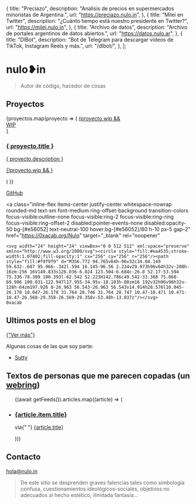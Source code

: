 


  {
    title: "Preciazo",
    description:
      "Analisis de precios en supermercados minoristas de Argentina.",
    url: "https://preciazo.nulo.in",
  },
  {
    title: "Milei en Twitter",
    description: "¿Cuánto tiempo está nuestro presidente en Twitter?",
    url: "https://milei.nulo.in",
  },
  {
    title: "Archivo de datos",
    description: "Archivo de portales argentinos de datos abiertos.",
    url: "https://datos.nulo.ar",
  },
  {
    title: "DlBot",
    description:
      "Bot de Telegram para descargar videos de TikTok, Instagram Reels y más.",
    url: "/dlbot/",
  },
];

<Layout title="nulo.in" description="Mi sitio web personal">
<Prose>

# nulo❥in

> Autor de código, hacedor de cosas

<div class="not-prose">
  <Nav active="inicio" className="" />
</div>

## Proyectos

<div class="not-prose grid grid-cols-2 md:grid-cols-3 gap-4">
{proyectos.map(proyecto => (
   <a href={ proyecto.url } class="rounded-2xl shadow hover:shadow-lg transition-shadow bg-neutral-50 text-neutral-900 dark:bg-neutral-900 dark:text-neutral-100 relative overflow-hidden">
      {proyecto.wip && 
        <div class="bg-hazard w-64 font-black leading-none text-xl text-white text-center -rotate-45 z-20 absolute bottom-[10%] right-[-6rem]">WIP</div>}
      <div class="flex flex-col justify-between bg-neutral-50/85 dark:bg-neutral-800/85 z-10 relative h-full p-4">
        <div class="flex flex-col gap-2 px-1">
          <h3 class="font-semibold text-2xl">{ proyecto.title }</h3>
          <p class="leading-5">{ proyecto.description }</p>
        </div>
        {!proyecto.wip &&
          <span class="fill-current size-8 block justify-self-end place-self-end">
            <Icon name="eva:arrow-forward-fill" size="2rem" />
          </span>}
      </div>
    </a>

)
)}

</div>

<div class="not-prose mt-4 flex flex-wrap gap-4">
  <a
    class="inline-flex items-center justify-center whitespace-nowrap rounded-md text-sm font-medium ring-offset-background transition-colors focus-visible:outline-none focus-visible:ring-2 focus-visible:ring-ring focus-visible:ring-offset-2 disabled:pointer-events-none disabled:opacity-50 bg-neutral-800 dark:bg-neutral-100 text-neutral-100 dark:text-neutral-800 hover:bg-neutral-700 dark:hover:bg-neutral-100/85 h-10 px-5 gap-2"
    href="https://github.com/catdevnull"
    target="_blank"
    rel="noopener"
  >
    <Icon name="eva:github-fill" size="1.5rem" />
    GitHub
  </a>

  <a
    class="inline-flex items-center justify-center whitespace-nowrap rounded-md text-sm font-medium ring-offset-background transition-colors focus-visible:outline-none focus-visible:ring-2 focus-visible:ring-ring focus-visible:ring-offset-2 disabled:pointer-events-none disabled:opacity-50 bg-[#e56052] text-neutral-100 hover:bg-[#e56052]/80 h-10 px-5 gap-2"
    href="https://0xacab.org/Nulo"
    target="_blank"
    rel="noopener"
  >
    <svg width="24" height="24" viewBox="0 0 512 512" xml:space="preserve" xmlns="http://www.w3.org/2000/svg"><circle style="fill:#ea4535;stroke-width:1.07402;fill-opacity:1" cx="256" cy="256" r="256"/><path style="fill:#f9f9f9" d="M356.772 94.765v64h-96v32c34.04.149 59.632-.687 95.966-.342l.594 16.145-96.56 2.224v29.973h96v64h32v-208h-16zm-256 16V140.833s126.036-6.024 123.504-6.684c-26.8 52.17-53.594 75.336-78.309 100.393l-62.542 52.223H142.786c49.542-33.368 75.068-69.986 100.031-122.947l17.955-34.95v-18.103h-80zm16 192v32h96v96h32v-128h-64zm197.926 0-26.963 56.543-26.963 56.543v14.914h28.576l10.045-26.178 10.047-26.178 31.764 28.746 31.764 28.747 10.47-10.471 10.471-10.47-26.568-29.358-26.569-29.358v-53.48h-13.037z"/></svg>
    0xacab
  </a>
</div>

## Ultimos posts en el blog

<div class="not-prose">
  <BlogList entries={entries} small n={3} />
  <a
    href="/blog"
    class="font-semibold bg-neutral-100 dark:bg-neutral-800 inline-flex items-center leading-none rounded-lg px-4 py-2 my-4 gap-1 group"
  >
    {"Ver más"}
    <Icon
      name="eva:arrow-forward-fill"
      class="group-hover:translate-x-1 transition-transform"
      size="1.5rem"
    />
  </a>
</div>

Algunas cosas de las que soy parte:

- [Sutty](https://sutty.coop.ar/)

## Textos de personas que me parecen copadas (un [webring](https://es.wikipedia.org/wiki/Anillo_web))

<ul class="not-prose grid grid-cols-2 md:grid-cols-3 gap-4">
  {(await getFeeds()).articles.map((article) => (
    <li class="border-2 dark:border-neutral-400 rounded-lg p-3 flex flex-col gap-1">
      <h3 class="font-bold text-xl leading-tight text-neutral-900 dark:text-neutral-100">
        <a
          class="py-3 underline"
          href={article.item.link}
          target="_blank"
          rel="noopener"
        >
          {article.item.title}
        </a>
      </h3>
      <p class="leading-tight">
        via{" "}
        <a class="underline" href={article.link}>
          {article.title}
        </a>
      </p>
    </li>
  ))}
</ul>

## Contacto

[hola@nulo.in](mailto:hola@nulo.in)

> De este sitio se desprenden graves falencias tales como simbología confusa, cuestionamientos ideológicos-sociales, objetivos no adecuados al hecho estético, ilimitada fantasía...

</Prose>
</Layout>
